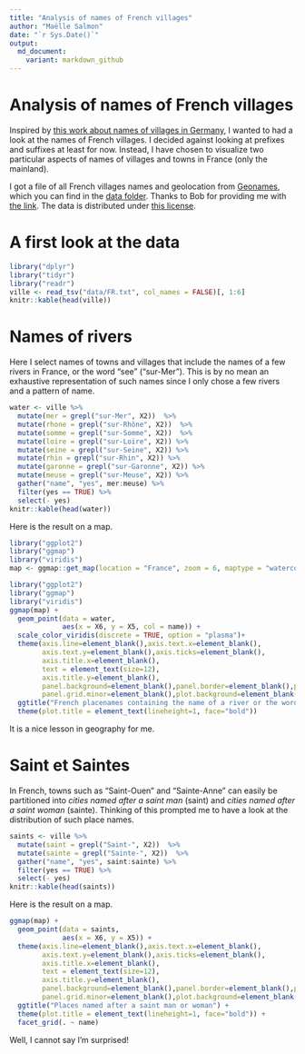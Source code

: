```yaml
---
title: "Analysis of names of French villages"
author: "Maëlle Salmon"
date: "`r Sys.Date()`"
output:
  md_document:
    variant: markdown_github
---
```

Analysis of names of French villages
====================================

Inspired by [this work about names of villages in Germany](https://github.com/hrbrmstr/zellingenach), I wanted to had a look at the names of French villages. I decided against looking at prefixes and suffixes at least for now. Instead, I have chosen to visualize two particular aspects of names of villages and towns in France (only the mainland).

I got a file of all French villages names and geolocation from [Geonames](http://download.geonames.org/), which you can find in the [data folder](data/). Thanks to Bob for providing me with [the link](https://gist.github.com/hrbrmstr/0fd37cf3825fc8e3eddf042a4443d1dc). The data is distributed under [this license](http://creativecommons.org/licenses/by/3.0/).

# A first look at the data

```r
library("dplyr")
library("tidyr")
library("readr")
ville <- read_tsv("data/FR.txt", col_names = FALSE)[, 1:6]
knitr::kable(head(ville))

```

# Names of rivers

Here I select names of towns and villages that include the names of a few rivers in France, or the word "see" ("sur-Mer"). This is by no mean an exhaustive representation of such names since I only chose a few rivers and a pattern of name.

```r
water <- ville %>%
  mutate(mer = grepl("sur-Mer", X2))  %>%
  mutate(rhone = grepl("sur-Rhône", X2))  %>%
  mutate(somme = grepl("sur-Somme", X2))  %>%
  mutate(loire = grepl("sur-Loire", X2)) %>%
  mutate(seine = grepl("sur-Seine", X2)) %>%
  mutate(rhin = grepl("sur-Rhin", X2)) %>%
  mutate(garonne = grepl("sur-Garonne", X2)) %>%
  mutate(meuse = grepl("sur-Meuse", X2)) %>%
  gather("name", "yes", mer:meuse) %>%
  filter(yes == TRUE) %>%
  select(- yes)
knitr::kable(head(water))
```

Here is the result on a map.

```r
library("ggplot2")
library("ggmap")
library("viridis")
map <- ggmap::get_map(location = "France", zoom = 6, maptype = "watercolor")
```


```r
library("ggplot2")
library("ggmap")
library("viridis")
ggmap(map) +
  geom_point(data = water,
             aes(x = X6, y = X5, col = name)) +
  scale_color_viridis(discrete = TRUE, option = "plasma")+
  theme(axis.line=element_blank(),axis.text.x=element_blank(),
        axis.text.y=element_blank(),axis.ticks=element_blank(),
        axis.title.x=element_blank(),
        text = element_text(size=12),
        axis.title.y=element_blank(),
        panel.background=element_blank(),panel.border=element_blank(),panel.grid.major=element_blank(),
        panel.grid.minor=element_blank(),plot.background=element_blank())+
  ggtitle("French placenames containing the name of a river or the word see") +
  theme(plot.title = element_text(lineheight=1, face="bold"))

```

It is a nice lesson in geography for me.

# Saint et Saintes

In French, towns such as "Saint-Ouen" and "Sainte-Anne" can easily be partitioned into *cities named after a saint man* (saint) and *cities named after a saint woman* (sainte). Thinking of this prompted me to have a look at the distribution of such place names.


```r
saints <- ville %>%
  mutate(saint = grepl("Saint-", X2))  %>%
  mutate(sainte = grepl("Sainte-", X2))  %>%
  gather("name", "yes", saint:sainte) %>%
  filter(yes == TRUE) %>%
  select(- yes)
knitr::kable(head(saints))
```

Here is the result on a map.

```r
ggmap(map) +
  geom_point(data = saints,
             aes(x = X6, y = X5)) +
  theme(axis.line=element_blank(),axis.text.x=element_blank(),
        axis.text.y=element_blank(),axis.ticks=element_blank(),
        axis.title.x=element_blank(),
        text = element_text(size=12),
        axis.title.y=element_blank(),
        panel.background=element_blank(),panel.border=element_blank(),panel.grid.major=element_blank(),
        panel.grid.minor=element_blank(),plot.background=element_blank())+
  ggtitle("Places named after a saint man or woman") +
  theme(plot.title = element_text(lineheight=1, face="bold")) +
  facet_grid(. ~ name)

```

Well, I cannot say I'm surprised!
